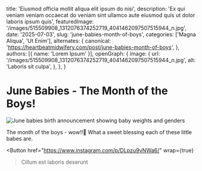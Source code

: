 
  title: 'Eiusmod officia mollit aliqua elit ipsum do nisi',
  description: 'Ex qui veniam veniam occaecat do veniam sint ullamco aute eiusmod quis ut dolor laboris ipsum quis',
  featuredImage: '/images/515509908_1312076374252719_4041462097507515944_n.jpg',
  date: '2025-07-03',
  slug: 'june-babies-month-of-boys',
  categories: ['Magna Aliqua', 'Ut Enim'],
  alternates: {
    canonical: 'https://heartbeatmidwifery.com/post/june-babies-month-of-boys',
  },
  authors: [{ name: 'Lorem Ipsum' }],
  openGraph: {
    image: {
      url: '/images/515509908_1312076374252719_4041462097507515944_n.jpg',
      alt: 'Laboris sit culpa',
    },
  },
}

# June Babies - The Month of the Boys!

<Image
  src="/images/515509908_1312076374252719_4041462097507515944_n.jpg"
  size="large"
  alt="June babies birth announcement showing baby weights and genders"
  wrap={true}
/>

The month of the boys - wow!!🤍 What a sweet blessing each of these little babes are.

<Button
  href="https://www.instagram.com/p/DLpzu9vNWa6/"
  wrap={true}
>Cillum est laboris deserunt</Button>

